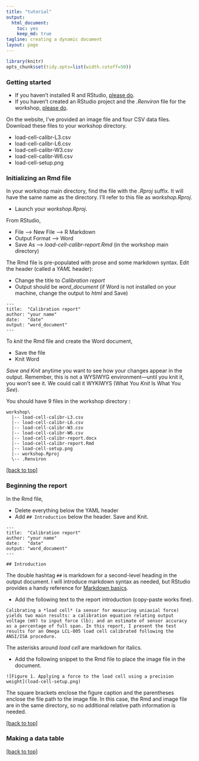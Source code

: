 ```yaml
---
title: "tutorial"
output:
  html_document:
    toc: yes
    keep_md: true
tagline: creating a dynamic document
layout: page
---
```


```r
library(knitr)
opts_chunk$set(tidy.opts=list(width.cutoff=50))
```



### Getting started

- If you haven't installed R and RStudio, [please do](https://github.com/DSR-RHIT/install-R-and-RStudio/blob/master/pages/install_R.md). 
- If you haven't created an RStudio project and the *.Renviron* file for the workshop, [please do](https://github.com/DSR-RHIT/install-R-and-RStudio/blob/master/pages/setup_R_project.md). 


On the website, I've provided an image file and four CSV data files. Download these files to your workshop directory. 

- load-cell-calibr-L3.csv 
- load-cell-calibr-L6.csv 
- load-cell-calibr-W3.csv 
- load-cell-calibr-W6.csv 
- load-cell-setup.png 




### Initializing an Rmd file 

In your workshop main directory, find the file with the *.Rproj* suffix. It will have the same name as the directory. I'll refer to this file as  *workshop.Rproj*. 

- Launch your *workshop.Rproj*.  

From RStudio,  

- File --> New File --> R Markdown 
- Output Format --> Word 
- Save As --> _load-cell-calibr-report.Rmd_ (in the workshop main directory)

The Rmd file is pre-populated with prose and some markdown syntax. Edit the header (called a *YAML* header): 

- Change the title to _Calibration report_
- Output should be *word_document* (if Word is not installed on your machine, change the output to _html_ and Save)

```
---
title:  "Calibration report"
author: "your name"
date:   "date"
output: "word_document"
---
```

To *knit* the Rmd file and create the Word document, 

- Save the file 
- Knit Word

*Save and Knit* anytime you want to see how your changes appear in the output. Remember, this is not a WYSIWYG environment---until you knit it, you won't see it. We could call it WYKIWYS (What You *Knit* Is What You *See*). 

You should have 9 files in the workshop directory :

```
workshop\
  |-- load-cell-calibr-L3.csv 
  |-- load-cell-calibr-L6.csv 
  |-- load-cell-calibr-W3.csv 
  |-- load-cell-calibr-W6.csv 
  |-- load-cell-calibr-report.docx
  |-- load-cell-calibr-report.Rmd
  |-- load-cell-setup.png 
  |-- workshop.Rproj
  \-- .Renviron
```

<a href = "#header">[back to top]</a>



### Beginning the report 

In the Rmd file, 

- Delete everything below the YAML header
- Add `## Introduction` below the header. Save and Knit. 

```
---
title:  "Calibration report"
author: "your name"
date:   "date"
output: "word_document"
---

## Introduction

```

The double hashtag `##` is markdown for a second-level heading in the output document. I will introduce markdown syntax as needed, but RStudio provides a handy reference for [Markdown basics](http://rmarkdown.rstudio.com/authoring_basics.html).  

- Add the following text to the report introduction (copy-paste works fine). 

<pre><code>Calibrating a *load cell* (a sensor for measuring uniaxial force) yields two main results: a calibration equation relating output voltage (mV) to input force (lb); and an estimate of sensor accuracy as a percentage of full span. In this report, I present the test results for an Omega LCL-005 load cell calibrated following the ANSI/ISA procedure.
</code></pre>

The asterisks around *load cell* are markdown for italics. 

- Add the following snippet to the Rmd file to place the image file in the document. 

```
![Figure 1. Applying a force to the load cell using a precision weight](load-cell-setup.png)
```
The square brackets enclose the figure caption and the parentheses enclose the file path to the image file. In this case, the Rmd and image file are in the same directory, so no additional relative path information is needed. 

<a href = "#header">[back to top]</a>


### Making a data table



 
 
 





<a href = "#header">[back to top]</a>

